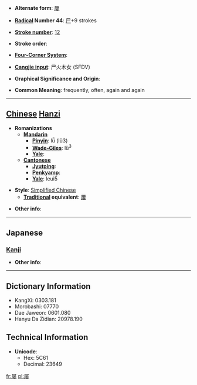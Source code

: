 * '''Alternate form''': [[屢]]

* '''[[Wiktionary:Chinese radical index| Radical]] Number 44''': [[Wiktionary:Chinese radical index 尸|尸]]+9 strokes

* '''[[Wiktionary:Chinese total strokes index|Stroke number]]''': [[Wiktionary:Chinese total strokes index 12|12]]

* '''Stroke order''': 

* '''[[Wiktionary:Chinese four corner index|Four-Corner System]]''': 

* '''[[Wiktionary:Chinese Cangjie index|Cangjie input]]''': 尸火木女 (SFDV)

* '''Graphical Significance and Origin''': 

* '''Common Meaning''': frequently, often, again and again

----

== [[Chinese]] [[Hanzi]] ==

* '''Romanizations'''
** '''[[Mandarin]]'''
*** '''[[Pinyin]]''': lǚ (lü3)
*** '''[[Wade-Giles]]''': lü<sup>3</sup>
*** '''[[Yale]]''': 
** '''[[Cantonese]]'''
*** '''[[Jyutping]]''':
*** '''[[Penkyamp]]''': 
*** '''[[Yale]]''': leui5

* '''Style''': [[Simplified Chinese]] 
** '''[[Traditional Chinese|Traditional]] equivalent''': [[屢]]

* '''Other info''': 

----

==Japanese==
===[[Kanji]]===
{{kanji|on readings=[[る]] (ru)|kun readings=[[しばしば]] (shibashiba)}}

* '''Other info''':  

----

== Dictionary Information ==

* KangXi: 0303.181
* Morobashi: 07770
* Dae Jaweon: 0601.080
* Hanyu Da Zidian: 20978.190

== Technical Information ==

* '''Unicode''':
** Hex: 5C61
** Decimal: 23649

[[fr:屡]]
[[pl:屡]]
